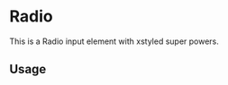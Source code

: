 


<Meta title='Components/Radio' />

# Radio

This is a Radio input element with xstyled super powers.

## Usage

<Canvas>
  <Radio label='Radio 1' value='option1' name='options' />
</Canvas>

<Canvas>
  <Radio
    label='Radio 2'
    containerProps={{ bg: 'systemPrimary', p: '1.2rem' }}
    value='option2'
    name='options'
  />
</Canvas>
